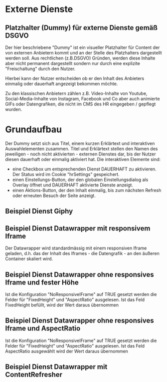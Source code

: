 
<Meta of={ExternalServiceStories} />

# Externe Dienste 

## Platzhalter (Dummy) für externe Dienste gemäß DSGVO 

Der hier beschriebene "Dummy" ist ein visueller Platzhalter für Content der von externen Anbietern kommt und an der Stelle des Platzhalters dargestellt werden soll.
Aus rechtlichen (z.B.DSGVO) Gründen, werden diese Inhalte aber nicht permanent dargestellt sondern nur durch eine explizite "Freischaltung" durch den Nutzer.
<p>Hierbei kann der Nutzer entscheiden ob er den Inhalt des Anbieters einmalig oder dauerhaft angezeigt bekommen möchte.</p>
<p>Zu den klassischen Anbietern zählen z.B. Video-Inhalte von Youtube, Social-Media-Inhalte von Instagram, Facebook und Co aber auch animierte GIFs oder Datengrafiken, die
nicht im CMS des HR eingegeben / gepflegt wurden.</p>


# Grundaufbau
Der Dummy setzt sich aus Titel, einem kurzen Erklärtext und interaktiven Auswahlelementen zusammen.
Titel und Erklärtext stellen den Namen des jeweiligen - noch nicht aktivierten - externen Dienstes dar, bis der Nutzer diesen dauerhaft oder einmalig aktiviert hat.
Die interaktiven Elemente sind:
<ul>
<li> eine Checkbox um entsprechenden Dienst DAUERHAFT zu aktivieren. Der Status wird im Cookie "hrSettings" gespeichert.</li>
<li> einen Einstellungs-Button, der den globalen Einstellungsdialog als Overlay öffnet und DAUERHAFT aktivierte Dienste anzeigt.</li>
<li> einen Aktions-Button, der den Inhalt einmalig, bis zum nächsten Refresh oder erneuten Besuch der Seite anzeigt.</li>
</ul>


## Beispiel Dienst Giphy
<Story of={ExternalServiceStories.ExterneDiensteGiphy} />

## Beispiel Dienst Datawrapper mit responsivem Iframe
Der Datawrapper wird standardmässig mit einem responsiven Iframe geladen, d.h. das der Inhalt des Iframes - die Datengrafik - an den äußeren Container skaliert wird.

<Story of={ExternalServiceStories.ExterneDiensteDatawrapper} />

## Beispiel Dienst Datawrapper ohne responsives Iframe und fester Höhe
Ist die Konfiguration "NoResponsiveIFrame" auf TRUE gesetzt werden die Felder für "FixedHeight" und "AspectRatio" ausgelesen. Ist das Feld FixedHeight befüllt, wird der Wert daraus übernommen
<Story of={ExternalServiceStories.ExterneDiensteDatawrapperNoResponsiveFixedHeight} />

## Beispiel Dienst Datawrapper ohne responsives Iframe und AspectRatio
Ist die Konfiguration "NoResponsiveIFrame" auf TRUE gesetzt werden die Felder für "FixedHeight" und "AspectRatio" ausgelesen. Ist das Feld AspectRatio ausgewählt wird der Wert daraus übernommen
<Story of={ExternalServiceStories.ExterneDiensteDatawrapperNoResponsiveAspectRatio} />


## Beispiel Dienst Datawrapper mit ContentRefresher
<Story of={ExternalServiceStories.ExterneDiensteDatawrapperContentRefresher} />